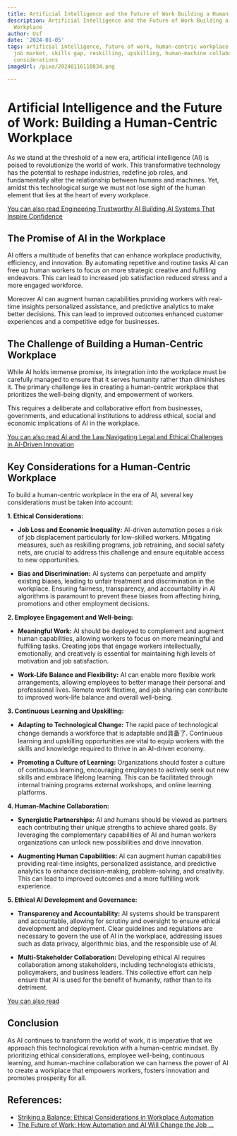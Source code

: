 ```yaml
---
title: Artificial Intelligence and the Future of Work Building a Human-Centric Workplace
description: Artificial Intelligence and the Future of Work Building a Human-Centric
  Workplace
author: Usf
date: '2024-01-05'
tags: artificial intelligence, future of work, human-centric workplace, automation,
  job market, skills gap, reskilling, upskilling, human-machine collaboration, ethical
  considerations
imageUrl: /pixa/20240116110834.png

---
```

# Artificial Intelligence and the Future of Work: Building a  Human-Centric Workplace

As we stand  at the threshold of a  new era, artificial intelligence (AI) is poised to revolutionize the world  of  work. This transformative technology has the potential to reshape industries, redefine job roles, and fundamentally alter the relationship between humans and machines. Yet, amidst this technological surge we must  not lose sight of the human  element that lies at  the  heart of every workplace.

[You can also read Engineering Trustworthy AI  Building AI Systems That Inspire Confidence](Engineering%20Trustworthy%20AI%20Building%20AI%20Systems%20That%20Inspire%20Confidence)


## The Promise of AI in the Workplace

AI offers a multitude of benefits that can enhance workplace productivity, efficiency, and innovation. By automating repetitive and  routine  tasks AI can free up human workers to focus on more strategic creative and fulfilling endeavors.  This can lead  to increased  job satisfaction reduced stress and a more engaged workforce.

Moreover AI can augment human capabilities providing workers with real-time insights personalized assistance, and predictive analytics to make better decisions. This  can lead to improved outcomes enhanced customer  experiences  and a competitive edge for businesses.

## The  Challenge of Building a  Human-Centric Workplace

While AI holds immense promise, its integration into the workplace must be carefully  managed to ensure that it serves humanity rather  than diminishes  it.  The primary challenge lies in creating a human-centric workplace that prioritizes the well-being dignity, and empowerment of workers.

This  requires a deliberate and collaborative effort from businesses, governments, and  educational institutions to address ethical, social and  economic implications of AI  in the workplace.

[You  can also read AI and the Law Navigating Legal  and  Ethical Challenges in AI-Driven Innovation](AI%20and%20the%20Law%20Navigating%20Legal%20and%20Ethical%20Challenges%20in%20AI-Driven%20Innovation)


## Key Considerations for a Human-Centric Workplace

To build a human-centric workplace in the  era of  AI, several key considerations must be taken into account:

**1.  Ethical  Considerations:**

- **Job Loss and Economic Inequality:** AI-driven automation  poses a risk of job displacement  particularly for low-skilled workers. Mitigating measures,  such as reskilling  programs, job retraining,  and social safety nets, are crucial to address this challenge and ensure  equitable access to new opportunities.

-  **Bias and Discrimination:** AI systems can perpetuate and amplify existing biases, leading to unfair treatment and discrimination in the workplace. Ensuring fairness, transparency, and accountability in AI algorithms is paramount to prevent these  biases from affecting hiring, promotions and other employment decisions.

**2. Employee Engagement and Well-being:**

- **Meaningful Work:** AI should be deployed to  complement and  augment human capabilities, allowing workers to focus  on more  meaningful and fulfilling  tasks. Creating jobs that engage workers intellectually, emotionally, and  creatively is essential for maintaining high levels of motivation and job satisfaction.

- **Work-Life  Balance and Flexibility:** AI can enable more flexible work arrangements, allowing employees to better manage  their personal and professional lives. Remote work flextime, and job  sharing can contribute to improved work-life balance and overall well-being.

**3. Continuous Learning  and Upskilling:**

- **Adapting to Technological Change:** The rapid pace  of technological change demands a workforce that is adaptable and具备了. Continuous learning and upskilling opportunities are vital to equip workers with the skills and knowledge required to thrive in an AI-driven economy.

- **Promoting a Culture of Learning:** Organizations should foster a culture of continuous learning, encouraging employees to actively seek out new skills and embrace lifelong learning.  This can be facilitated through internal training programs external workshops, and online learning platforms.

**4.  Human-Machine Collaboration:**

- **Synergistic Partnerships:** AI and humans should be  viewed as partners each contributing their unique strengths to achieve shared goals. By leveraging the complementary  capabilities of AI and  human workers organizations can unlock new possibilities and drive innovation.

- **Augmenting Human Capabilities:** AI can augment human  capabilities  providing real-time insights, personalized assistance, and predictive analytics to enhance decision-making, problem-solving, and creativity. This can lead to improved outcomes and  a  more fulfilling work experience.

**5. Ethical AI Development and Governance:**

- **Transparency and Accountability:** AI systems  should be transparent and accountable, allowing for scrutiny and oversight to ensure ethical development and deployment.  Clear guidelines and regulations are necessary to govern the use of AI  in the workplace, addressing issues such as data privacy, algorithmic bias, and the  responsible use of AI.

- **Multi-Stakeholder Collaboration:** Developing  ethical AI requires collaboration among stakeholders, including technologists ethicists, policymakers, and business leaders. This collective effort can help ensure that AI is used for the benefit of humanity, rather than  to its detriment.

[You can also read ]()


## Conclusion

As AI continues to transform the world of work,  it is  imperative that we approach this technological revolution with a human-centric mindset.  By prioritizing ethical considerations, employee well-being, continuous  learning, and human-machine collaboration we can harness the power of  AI to create a workplace that empowers workers, fosters innovation and promotes prosperity  for all.

## References:
- [Striking a Balance: Ethical Considerations in Workplace Automation](https://www.linkedin.com/pulse/striking-balance-ethical-considerations-workplace)
- [The Future of Work: How Automation and AI Will Change the Job ...](https://medium.datadriveninvestor.com/the-future-of-work-how-automation-and-ai-will-change-the-job-market-cf5152071045)

